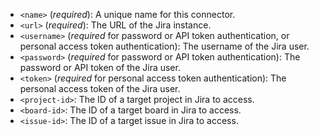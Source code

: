 - `<name>` (_required_): A unique name for this connector.
- `<url>` (_required_): The URL of the Jira instance.
- `<username>` (_required_ for password or API token authentication, or personal access token authentication): The username of the Jira user.
- `<password>` (_required_ for password or API token authentication): The password or API token of the Jira user.
- `<token>` (_required_ for personal access token authentication): The personal access token of the Jira user.
- `<project-id>`: The ID of a target project in Jira to access.
- `<board-id>`: The ID of a target board in Jira to access.
- `<issue-id>`: The ID of a target issue in Jira to access.